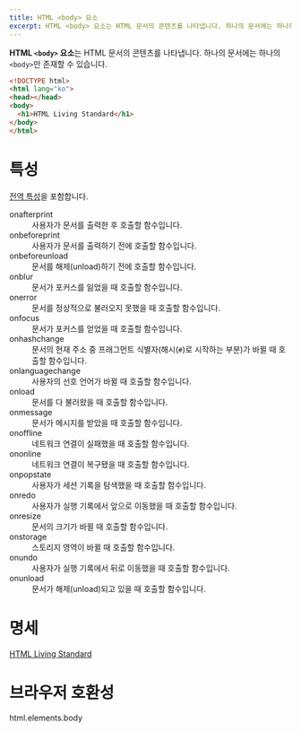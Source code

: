 ```yaml
---
title: HTML <body> 요소
excerpt: HTML <body> 요소는 HTML 문서의 콘텐츠를 나타냅니다. 하나의 문서에는 하나의 <body>만 존재할 수 있습니다.
---
```


**HTML `<body>` 요소**는 HTML 문서의 콘텐츠를 나타냅니다. 하나의 문서에는 하나의 `<body>`만 존재할 수 있습니다.

```html
<!DOCTYPE html>
<html lang="ko">
<head></head>
<body>
  <h1>HTML Living Standard</h1>
</body>
</html>
```

# 특성

[전역 특성](/docs/Web/HTML/Global_attributes)을 포함합니다.

<dl>
  <Term>onafterprint</Term>
  <dd>사용자가 문서를 출력한 후 호출할 함수입니다.</dd>
  <Term>onbeforeprint</Term>
  <dd>사용자가 문서를 출력하기 전에 호출할 함수입니다.</dd>
  <Term>onbeforeunload</Term>
  <dd>문서를 해제(unload)하기 전에 호출할 함수입니다.</dd>
  <Term>onblur</Term>
  <dd>문서가 포커스를 잃었을 때 호출할 함수입니다.</dd>
  <Term>onerror</Term>
  <dd>문서를 정상적으로 불러오지 못했을 때 호출할 함수입니다.</dd>
  <Term>onfocus</Term>
  <dd>문서가 포커스를 얻었을 때 호출할 함수입니다.</dd>
  <Term>onhashchange</Term>
  <dd>문서의 현재 주소 중 프래그먼트 식별자(해시(<code>#</code>)로 시작하는 부분)가 바뀔 때 호출할 함수입니다.</dd>
  <Term experimental={true}>onlanguagechange</Term>
  <dd>사용자의 선호 언어가 바뀔 때 호출할 함수입니다.</dd>
  <Term>onload</Term>
  <dd>문서를 다 불러왔을 때 호출할 함수입니다.</dd>
  <Term>onmessage</Term>
  <dd>문서가 메시지를 받았을 때 호출할 함수입니다.</dd>
  <Term>onoffline</Term>
  <dd>네트워크 연결이 실패했을 때 호출할 함수입니다.</dd>
  <Term>ononline</Term>
  <dd>네트워크 연결이 복구됐을 때 호출할 함수입니다.</dd>
  <Term>onpopstate</Term>
  <dd>사용자가 세션 기록을 탐색했을 때 호출할 함수입니다.</dd>
  <Term>onredo</Term>
  <dd>사용자가 실행 기록에서 앞으로 이동했을 때 호출할 함수입니다.</dd>
  <Term>onresize</Term>
  <dd>문서의 크기가 바뀔 때 호출할 함수입니다.</dd>
  <Term>onstorage</Term>
  <dd>스토리지 영역이 바뀔 때 호출할 함수입니다.</dd>
  <Term>onundo</Term>
  <dd>사용자가 실행 기록에서 뒤로 이동했을 때 호출할 함수입니다.</dd>
  <Term>onunload</Term>
  <dd>문서가 해제(unload)되고 있을 때 호출할 함수입니다.</dd>
</dl>

# 명세

[HTML Living Standard](https://html.spec.whatwg.org/multipage/semantics.html#the-body-element)

# 브라우저 호환성

<BrowserCompat>html.elements.body</BrowserCompat>
